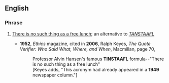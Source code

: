 ==English==
{{wikipedia}}

===Phrase===
{{en-phrase}}

# {{context|idiomatic|lang=en}} [[there's no such thing as a free lunch|There is no such thing as a free lunch]]; an alternative to ''[[TANSTAAFL]]''
#* '''1952''', ''Ethics'' magazine, cited in '''2006''', Ralph Keyes, ''The Quote Verifier: Who Said What, Where, and When'', Macmillan, page 70,
#*: Professor Alvin Hansen's famous '''TINSTAAFL''' formula--"There is no such thing as a free lunch"
#*: [Keyes adds, "This acronym had already appeared in a '''1949''' newspaper column."]